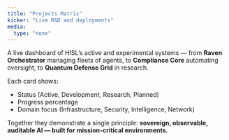```yaml
---
title: "Projects Matrix"
kicker: "Live R&D and deployments"
media:
  type: "none"
---
```


A live dashboard of HISL’s active and experimental systems — from **Raven Orchestrator** managing fleets of agents, to **Compliance Core** automating oversight, to **Quantum Defense Grid** in research.

Each card shows:
- Status (Active, Development, Research, Planned)  
- Progress percentage  
- Domain focus (Infrastructure, Security, Intelligence, Network)

Together they demonstrate a single principle: **sovereign, observable, auditable AI — built for mission-critical environments.**
